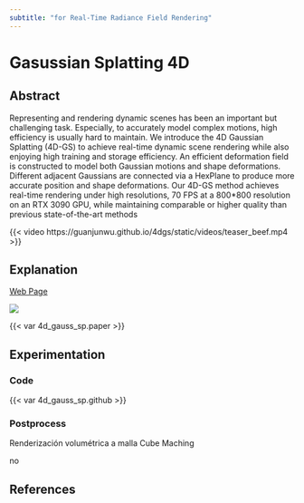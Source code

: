 ```yaml
---
subtitle: "for Real-Time Radiance Field Rendering"
---
```


# Gasussian Splatting 4D 

## Abstract

Representing and rendering dynamic scenes has been an important but challenging task. Especially, to accurately model complex motions, high efficiency is usually hard to maintain. We introduce the 4D Gaussian Splatting (4D-GS) to achieve real-time dynamic scene rendering while also enjoying high training and storage efficiency. An efficient deformation field is constructed to model both Gaussian motions and shape deformations. Different adjacent Gaussians are connected via a HexPlane to produce more accurate position and shape deformations. Our 4D-GS method achieves real-time rendering under high resolutions, 70 FPS at a 800*800 resolution on an RTX 3090 GPU, while maintaining comparable or higher quality than previous state-of-the-art methods

{{< video https://guanjunwu.github.io/4dgs/static/videos/teaser_beef.mp4 >}}


## Explanation

[Web Page](https://guanjunwu.github.io/4dgs/)


![](images/pipeline_4d_gs.bmp)


{{< var 4d_gauss_sp.paper >}}    


## Experimentation

### Code

{{< var 4d_gauss_sp.github >}}      


### Postprocess

Renderización volumétrica a malla
Cube Maching

no

## References